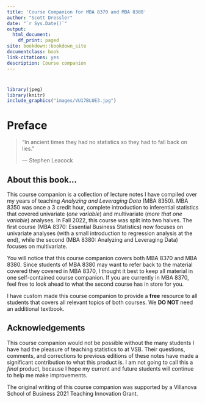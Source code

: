 ```yaml
--- 
title: 'Course Companion for MBA 8370 and MBA 8380'
author: "Scott Dressler"
date: "`r Sys.Date()`"
output:
  html_document:
    df_print: paged
site: bookdown::bookdown_site
documentclass: book
link-citations: yes
description: Course companion
---
```


#  {.unlisted .unnumbered}

```r
library(jpeg)
library(knitr)
include_graphics("images/VU17BLUE3.jpg")
```

# Preface {-}

> "In ancient times they had no statistics so they had to fall back on lies."
>
> --- Stephen Leacock

## About this book... {-}

This course companion is a collection of lecture notes I have compiled over my years of teaching *Analyzing and Leveraging Data* (MBA 8350). MBA 8350 was once a 3 credit hour, complete introduction to inferential statistics that covered univariate (*one variable*) and multivariate (*more that one variable*) analyses. In Fall 2022, this course was split into two halves. The first course (MBA 8370: Essential Business Statistics) now focuses on univariate analyses (with a small introduction to regression analysis at the end), while the second (MBA 8380: Analyzing and Leveraging Data) focuses on multivariate. 

You will notice that this course companion covers both MBA 8370 and MBA 8380. Since students of MBA 8380 may want to refer back to the material covered they covered in MBA 8370, I thought it best to keep all material in one self-contained course companion. If you are currently in MBA 8370, feel free to look ahead to what the second course has in store for you.

I have custom made this course companion to provide a **free** resource to all students that covers all relevant topics of both courses. We **DO NOT** need an additional textbook.

## Acknowledgements {-}

This course companion would not be possible without the many students I have had the pleasure of teaching statistics to at VSB. Their questions, comments, and corrections to previous editions of these notes have made a significant contribution to what this product is. I am not going to call this a *final* product, because I hope my current and future students will continue to help me make improvements.

The original writing of this course companion was supported by a Villanova School of Business 2021 Teaching Innovation Grant.



